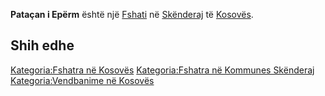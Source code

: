 {{Fshat në Kosovës
 | Emri                = Pataçan i Epërm
 | EmriAlt                = Gorne Potochane,Gornje Potocane,Gornje Potočane,Patacan i Eperm,Pataqan i Eperm,Pataqan i Epërm,Pataçan i Epërm,Potoqan i Eperm,Potoqan i Epërm,Горње Поточане
 | Emri (Rasa dhanore) = 
 | Figura              = 
 | Shteti              = Kosovës
 | Komuna              = Skënderaj
 | Kodi postar         = 
 | Sipërfaqja          = 

 | Popullsia           = 

 | Regj. i popullsisë  = 
 | Dend. e popullsisë  = 
 | Faqja zyrtare       = 
 <!--- Koordinatat ----> 
 | Gjerësia            = 42.40861
 | Gjatësia            = 20.61972
 | Lartësia            = 
}}
'''Pataçan i Epërm''' është një [[Fshati]] në [[Skënderaj]] të [[Kosovës]].

<!-- == Gjeografia == -->
<!-- == Historia == -->
<!-- == Demografia == -->
== Shih edhe ==
{{Komuna Skënderaj}}
{{Kosovo-Administrata-Cung}}

[[Kategoria:Fshatra në Kosovës]]
[[Kategoria:Fshatra në Kommunes Skënderaj]]
[[Kategoria:Vendbanime në Kosovës]]